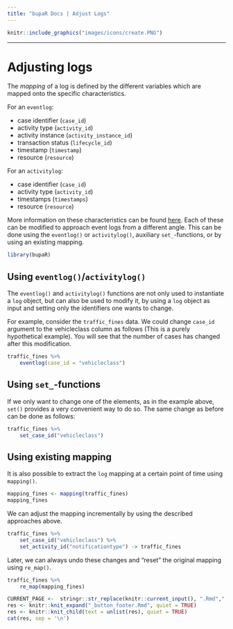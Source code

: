 ```yaml
---
title: "bupaR Docs | Adjust Logs"
---
```


```r
knitr::include_graphics("images/icons/create.PNG")
```

***

# Adjusting logs

The _mapping_ of a log is defined by the different variables which are mapped onto the specific characteristics.

For an `eventlog`:

*	case identifier (`case_id`)
*	activity type (`activity_id`)
*	activity instance (`activity_instance_id`)
*	transaction status (`lifecycle_id`) 
* 	timestamp (`timestamp`)
*	resource (`resource`)

For an `activitylog`:

*	case identifier (`case_id`)
*	activity type (`activity_id`)
* 	timestamps (`timestamps`)
*	resource (`resource`)

More information on these characteristics can be found [here](http://bupar.net/creating_eventlogs.html). Each of these can be modified to approach event logs from a different angle. This can be done using the `eventlog()` or `activitylog()`, auxiliary  `set_`-functions, or by using an existing mapping.

```r
library(bupaR)
```


## Using `eventlog()`/`activitylog()` 

The `eventlog()` and `activitylog()` functions are not only used to instantiate a `log` object, but can also be used to modify it, by using a `log` object as input and setting only the identifiers one wants to change. 

For example, consider the `traffic_fines` data. We could change `case_id` argument to the vehicleclass column as follows (This is a purely hypothetical example). You will see that the number of cases has changed after this modification. 

```r
traffic_fines %>%
	eventlog(case_id = "vehicleclass")
```

## Using `set_`-functions

If we only want to change one of the elements, as in the example above, `set()` provides a very convenient way to do so. The same change as before can be done as follows:

```r
traffic_fines %>%
	set_case_id("vehicleclass")
```

## Using existing mapping

It is also possible to extract the `log` mapping at a certain point of time using `mapping()`.

```r
mapping_fines <- mapping(traffic_fines)
mapping_fines
```

We can adjust the mapping incrementally by using the described approaches above.

```r
traffic_fines %>%
	set_case_id("vehicleclass") %>%
	set_activity_id("notificationtype") -> traffic_fines
```

Later, we can always undo these changes and "reset" the original mapping using `re_map()`. 

```r
traffic_fines %>%
	re_map(mapping_fines)
```

```r
CURRENT_PAGE <-  stringr::str_replace(knitr::current_input(), ".Rmd",".html")
res <- knitr::knit_expand("_button_footer.Rmd", quiet = TRUE)
res <- knitr::knit_child(text = unlist(res), quiet = TRUE)
cat(res, sep = '\n')
```
